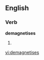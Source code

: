 
==English==

===Verb===
'''demagnetises'''

# {{third-person singular of|[[demagnetise]]}}

[[vi:demagnetises]]
